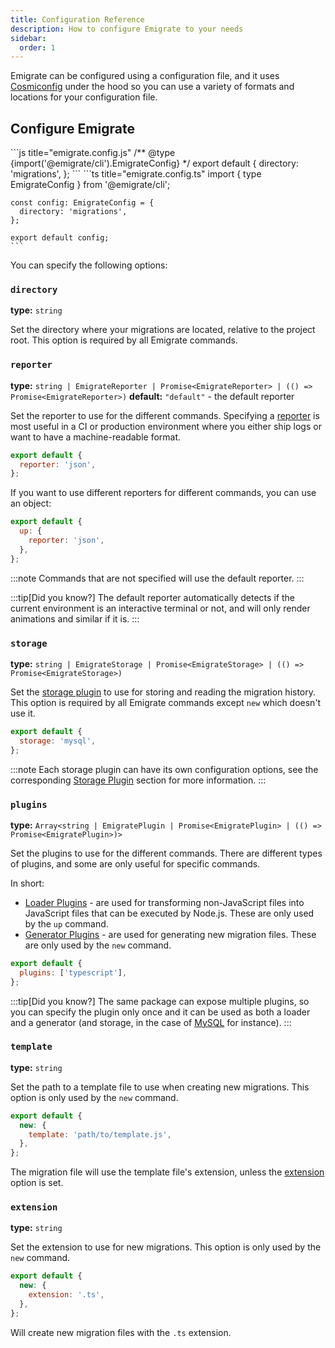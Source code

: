 ```yaml
---
title: Configuration Reference
description: How to configure Emigrate to your needs
sidebar:
  order: 1
---
```



Emigrate can be configured using a configuration file, and it uses [Cosmiconfig](https://github.com/cosmiconfig/cosmiconfig) under the hood
so you can use a variety of formats and locations for your configuration file.

## Configure Emigrate

<Tabs>
  <TabItem label="JavaScript">
    ```js title="emigrate.config.js"
    /** @type {import('@emigrate/cli').EmigrateConfig} */
    export default {
      directory: 'migrations',
    };
    ```
  </TabItem>
  <TabItem label="TypeScript">
    ```ts title="emigrate.config.ts"
    import { type EmigrateConfig } from '@emigrate/cli';

    const config: EmigrateConfig = {
      directory: 'migrations',
    };

    export default config;
    ```
  </TabItem>
</Tabs>

You can specify the following options:

### `directory`

**type:** `string`

Set the directory where your migrations are located, relative to the project root. This option is required by all Emigrate commands.

### `reporter`

**type:** `string | EmigrateReporter | Promise<EmigrateReporter> | (() => Promise<EmigrateReporter>)`
**default:** `"default"` - the default reporter

Set the reporter to use for the different commands. Specifying a [reporter](/plugins/reporters/) is most useful in a CI or production environment where you either ship logs or want to have a machine-readable format.

```js title="emigrate.config.js" {2}
export default {
  reporter: 'json',
};
```

If you want to use different reporters for different commands, you can use an object:

```js title="emigrate.config.js" {2-4}
export default {
  up: {
    reporter: 'json',
  },
};
```

:::note
Commands that are not specified will use the default reporter.
:::

:::tip[Did you know?]
The default reporter automatically detects if the current environment is an interactive terminal or not, and will only render animations and similar if it is.
:::

### `storage`

**type:** `string | EmigrateStorage | Promise<EmigrateStorage> | (() => Promise<EmigrateStorage>)`

Set the [storage plugin](/plugins/storage/) to use for storing and reading the migration history. This option is required by all Emigrate commands except `new` which doesn't use it.

```js title="emigrate.config.js" {2}
export default {
  storage: 'mysql',
};
```

:::note
Each storage plugin can have its own configuration options, see the corresponding [Storage Plugin](/plugins/storage/) section for more information.
:::

### `plugins`

**type:** `Array<string | EmigratePlugin | Promise<EmigratePlugin> | (() => Promise<EmigratePlugin>)>`

Set the plugins to use for the different commands. There are different types of plugins, and some are only useful for specific commands.

In short:

* [Loader Plugins](/plugins/loaders/) - are used for transforming non-JavaScript files into JavaScript files that can be executed by Node.js. These are only used by the `up` command.
* [Generator Plugins](/plugins/generators/) - are used for generating new migration files. These are only used by the `new` command.

```js title="emigrate.config.js" {2}
export default {
  plugins: ['typescript'],
};
```

:::tip[Did you know?]
The same package can expose multiple plugins, so you can specify the plugin only once and it can be used as both a loader and a generator (and storage, in the case of [MySQL](/plugins/storage/mysql) for instance).
:::

### `template`

**type:** `string`

Set the path to a template file to use when creating new migrations. This option is only used by the `new` command.

```js title="emigrate.config.js" {2-4}
export default {
  new: {
    template: 'path/to/template.js',
  },
};
```

The migration file will use the template file's extension, unless the [extension](#extension) option is set.

### `extension`

**type:** `string`

Set the extension to use for new migrations. This option is only used by the `new` command.

```js title="emigrate.config.js" {2-4}
export default {
  new: {
    extension: '.ts',
  },
};
```

Will create new migration files with the `.ts` extension.
